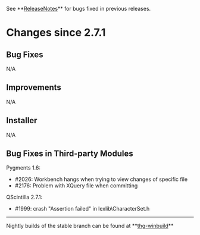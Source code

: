 ﻿See **[[ReleaseNotes]]** for bugs fixed in previous releases.

= Changes since 2.7.1 =

== Bug Fixes ==

N/A

== Improvements ==

N/A

== Installer ==

N/A

== Bug Fixes in Third-party Modules ==

Pygments 1.6:
* #2026: Workbench hangs when trying to view changes of specific file
* #2176: Problem with XQuery file when committing

QScintilla 2.7.1:
* #1999: crash "Assertion failed" in lexlib\CharacterSet.h

----

Nightly builds of the stable branch can be found at **[[http://bitbucket.org/tortoisehg/thg-winbuild/downloads/|thg-winbuild]]**
